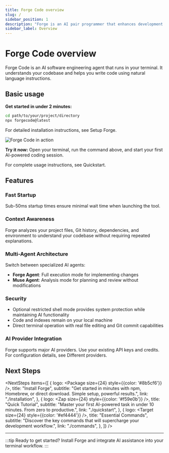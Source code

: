 ```yaml
---
title: Forge Code overview
slug: /
sidebar_position: 1
description: "Forge is an AI pair programmer that enhances development workflows with intelligent code assistance in your terminal."
sidebar_label: Overview
---
```



# Forge Code overview

Forge Code is an AI software engineering agent that runs in your terminal. It understands your codebase and helps you
write code using natural language instructions.

## Basic usage

**Get started in under 2 minutes:**

```bash
cd path/to/your/project/directory
npx forgecode@latest
```

For detailed installation instructions, see <CustomLink href="/docs/installation">Setup Forge</CustomLink>.

<div style={{textAlign: 'center', margin: '2rem 0'}}>
  <img
    src="/docs/forge_image.png"
    alt="Forge Code in action"
    style={{
      width: '700px',
      maxWidth: '100%',
      height: 'auto',
      borderRadius: '8px',
      boxShadow: '0 4px 16px rgba(0, 0, 0, 0.1)',
      border: '1px solid rgba(0, 0, 0, 0.08)'
    }}
  />
</div>

**Try it now:** Open your terminal, run the command above, and start your first AI-powered coding session.

For complete usage instructions, see <CustomLink href="/docs/quickstart">Quickstart</CustomLink>.

## Features

<div class="content-grid">

<div class="content-card">
  <div style={{display: 'flex', alignItems: 'center', marginBottom: '0.75rem'}}>
    <Rocket size={24} style={{color: '#3b82f6', marginRight: '0.75rem'}} />
    <h3 style={{margin: 0, fontSize: '1.1rem', fontWeight: 600}}>Fast Startup</h3>
  </div>
  <p style={{margin: 0, lineHeight: 1.7}}>Sub-50ms startup times ensure minimal wait time when launching the tool.</p>
</div>

<div class="content-card">
  <div style={{display: 'flex', alignItems: 'center', marginBottom: '0.75rem'}}>
    <Brain size={24} style={{color: '#10b981', marginRight: '0.75rem'}} />
    <h3 style={{margin: 0, fontSize: '1.1rem', fontWeight: 600}}>Context Awareness</h3>
  </div>
  <p style={{margin: 0, lineHeight: 1.7}}>Forge analyzes your project files, Git history, dependencies, and environment to understand your codebase without requiring repeated explanations.</p>
</div>

<div class="content-card">
  <div style={{display: 'flex', alignItems: 'center', marginBottom: '0.75rem'}}>
    <Wrench size={24} style={{color: '#f59e0b', marginRight: '0.75rem'}} />
    <h3 style={{margin: 0, fontSize: '1.1rem', fontWeight: 600}}>Multi-Agent Architecture</h3>
  </div>
  <div>
    <p style={{margin: '0 0 0.25rem 0'}}>Switch between specialized AI agents:</p>
    <ul style={{margin: 0, paddingLeft: '1.25rem'}}>
      <li><strong>Forge Agent</strong>: Full execution mode for implementing changes</li>
      <li><strong>Muse Agent</strong>: Analysis mode for planning and review without modifications</li>
    </ul>
  </div>
</div>

<div class="content-card">
  <div style={{display: 'flex', alignItems: 'center', marginBottom: '0.75rem'}}>
    <Shield size={24} style={{color: '#ef4444', marginRight: '0.75rem'}} />
    <h3 style={{margin: 0, fontSize: '1.1rem', fontWeight: 600}}>Security</h3>
  </div>
  <ul style={{margin: 0, paddingLeft: '1.25rem'}}>
    <li>Optional restricted shell mode provides system protection while maintaining AI functionality</li>
    <li>Code and indexes remain on your local machine</li>
    <li>Direct terminal operation with real file editing and Git commit capabilities</li>
  </ul>
</div>

<div class="content-card">
  <div style={{display: 'flex', alignItems: 'center', marginBottom: '0.75rem'}}>
    <Link size={24} style={{color: '#8b5cf6', marginRight: '0.75rem'}} />
    <h3 style={{margin: 0, fontSize: '1.1rem', fontWeight: 600}}>AI Provider Integration</h3>
  </div>
  <p style={{margin: 0, lineHeight: 1.7}}>Forge supports major AI providers. Use your existing API keys and credits. For configuration details, see <CustomLink href="/docs/custom-providers">Different providers</CustomLink>.</p>
</div>

</div>

## Next Steps


<NextSteps
  items={[
    {
      logo: <Package size={24} style={{color: '#8b5cf6'}} />,
      title: "Install Forge",
      subtitle: "Get started in minutes with npm, Homebrew, or direct download. Simple setup, powerful results.",
      link: "./installation",
    },
    {
      logo: <Zap size={24} style={{color: '#f59e0b'}} />,
      title: "Quick Tutorial",
      subtitle: "Master your first AI-powered task in under 10 minutes. From zero to productive.",
      link: "./quickstart",
    },
    {
      logo: <Target size={24} style={{color: '#ef4444'}} />,
      title: "Essential Commands",
      subtitle: "Discover the key commands that will supercharge your development workflow.",
      link: "./commands",
    },
  ]}
/>

---

:::tip Ready to get started?
Install Forge and integrate AI assistance into your terminal workflow.
:::
